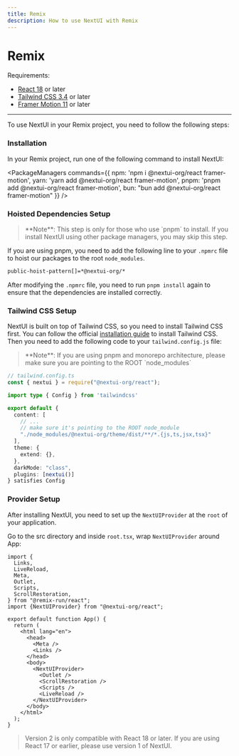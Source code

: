 ```yaml
---
title: Remix
description: How to use NextUI with Remix
---
```


# Remix

Requirements:

- [React 18](https://reactjs.org/) or later
- [Tailwind CSS 3.4](https://tailwindcss.com/docs/guides/remix) or later
- [Framer Motion 11](https://www.framer.com/motion/) or later

------

<CarbonAd/>

To use NextUI in your Remix project, you need to follow the following steps:

<Steps>

### Installation

In your Remix project, run one of the following command to install NextUI:

<PackageManagers
  commands={{
    npm: 'npm i @nextui-org/react framer-motion',
    yarn: 'yarn add @nextui-org/react framer-motion',
    pnpm: 'pnpm add @nextui-org/react framer-motion',
    bun: "bun add @nextui-org/react framer-motion"
  }}
/>

### Hoisted Dependencies Setup

<Blockquote color="primary">
**Note**: This step is only for those who use `pnpm` to install. If you install NextUI using other package managers, you may skip this step.
</Blockquote>

If you are using pnpm, you need to add the following line to your `.npmrc` file to hoist our packages to the root `node_modules`.

```bash
public-hoist-pattern[]=*@nextui-org/*
```

After modifying the `.npmrc` file, you need to run `pnpm install` again to ensure that the dependencies are installed correctly.

### Tailwind CSS Setup

NextUI is built on top of Tailwind CSS, so you need to install Tailwind CSS first. You can follow the official
[installation guide](https://tailwindcss.com/docs/guides/remix) to install Tailwind CSS. Then you need to add 
the following code to your `tailwind.config.js` file:

<Blockquote color="primary">
**Note**: If you are using pnpm and monorepo architecture, please make sure you are pointing to the ROOT `node_modules`
</Blockquote>

```ts {2,10,15-16}
// tailwind.config.ts
const { nextui } = require("@nextui-org/react");

import type { Config } from 'tailwindcss'

export default {
  content: [
    // ...
    // make sure it's pointing to the ROOT node_module
    "./node_modules/@nextui-org/theme/dist/**/*.{js,ts,jsx,tsx}"
  ],
  theme: {
    extend: {},
  },
  darkMode: "class",
  plugins: [nextui()]
} satisfies Config
```

### Provider Setup

After installing NextUI, you need to set up the `NextUIProvider` at the `root` of your application.

Go to the src directory and inside `root.tsx`, wrap `NextUIProvider` around App:

```tsx {9,19,24}
import {
  Links,
  LiveReload,
  Meta,
  Outlet,
  Scripts,
  ScrollRestoration,
} from "@remix-run/react";
import {NextUIProvider} from "@nextui-org/react";

export default function App() {
  return (
    <html lang="en">
      <head>
        <Meta />
        <Links />
      </head>
      <body>
        <NextUIProvider>
          <Outlet />
          <ScrollRestoration />
          <Scripts />
          <LiveReload />
        </NextUIProvider>
      </body>
    </html>
  );
}
```

</Steps>

<Blockquote
 color="warning"
>
  Version 2 is only compatible with React 18 or later. If you are using React 17 or earlier, please use <Link href="https://v1.nextui.org/docs/getting-started" isExternal>version 1 of NextUI</Link>.
</Blockquote>

